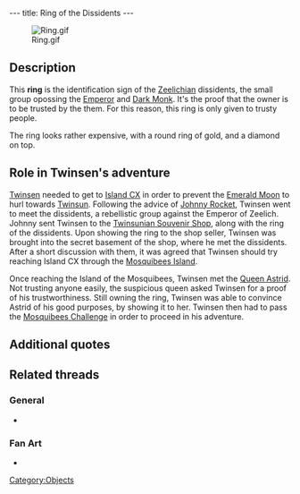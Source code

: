 ---
title: Ring of the Dissidents
---

[[Image:Ring.gif|right]]

{{Quote|
Quote=This ring is made and worn only by the dissidents. It is their secret identification sign and it will allow you to be recognized as on of them and to make contact with them.|
Character=Official description}}

==Description==
This '''ring''' is the identification sign of the [[Zeelich|Zeelichian]] dissidents, the small group opossing the [[Emperor]] and [[Dark Monk]]. It's the proof that the owner is to be trusted by the them. For this reason, this ring is only given to trusty people.

The ring looks rather expensive, with a round ring of gold, and a diamond on top.

==Role in Twinsen's adventure==
[[Twinsen]] needed to get to [[Island CX]] in order to prevent the [[Emerald Moon]] to hurl towards [[Twinsun]]. Following the advice of [[Johnny Rocket]], Twinsen went to meet the dissidents, a rebellistic group against the Emperor of Zeelich. Johnny sent Twinsen to the [[Twinsunian Souvenir Shop]], along with the ring of the dissidents. Upon showing the ring to the shop seller, Twinsen was brought into the secret basement of the shop, where he met the dissidents. After a short discussion with them, it was agreed that Twinsen should try reaching Island CX through the [[Mosquibees Island]].

Once reaching the Island of the Mosquibees, Twinsen met the [[Queen Astrid]]. Not trusting anyone easily, the suspicious queen asked Twinsen for a proof of his trustworthiness. Still owning the ring, Twinsen was able to convince Astrid of his good purposes, by showing it to her. Twinsen then had to pass the [[Mosquibees Challenge]] in order to proceed in his adventure.

==Additional quotes==
{{Quote|
Quote=I know you. You're Twinsen, the hero of your planet. The Emperor and Dark Monk fear you, that's why you're a wanted man. The dissidents will help you. Here, take this ring, go to the Twinsunian souvenir shop, and show it to the salesman. He'll take you to them.|
Character=Johnny Rocket}}
{{Quote|
Quote=Hello sir. Wouldn't you have an object or something to show me?|
Character=A fake shopkeeper}}
{{Quote|
Quote=Do you have proof?|
Character=Queen Astrid}}
{{Quote|
Quote=It's our secret identification sign. He just might be speaking the truth your Majesty.|
Character=[[Joan Loumin]]}}
{{Quote|
Quote=You just found the Ring of the Dissidents. It's their identification sign, and it will allow you to be identified by all the dissidents that you meet.|
Character=When Twinsen received the ring}}

==Related threads==
===General===
* {{thread|id=4632|title=The dissidents ring}}

===Fan Art===
* {{post|id=112171|title=Lba3}}

[[Category:Objects]]